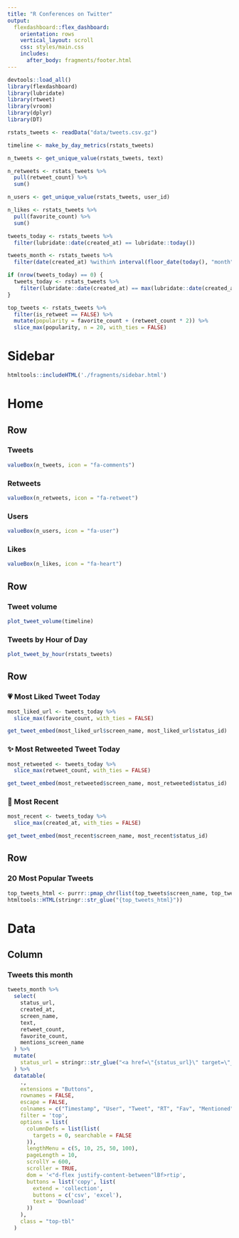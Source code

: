 ```yaml
---
title: "R Conferences on Twitter"
output: 
  flexdashboard::flex_dashboard:
    orientation: rows
    vertical_layout: scroll
    css: styles/main.css
    includes:
      after_body: fragments/footer.html
---
```


```r
devtools::load_all()
library(flexdashboard)
library(lubridate)
library(rtweet)
library(vroom)
library(dplyr)
library(DT)
```

```r
rstats_tweets <- readData("data/tweets.csv.gz")
```

```r
timeline <- make_by_day_metrics(rstats_tweets)

n_tweets <- get_unique_value(rstats_tweets, text)

n_retweets <- rstats_tweets %>%
  pull(retweet_count) %>%
  sum()

n_users <- get_unique_value(rstats_tweets, user_id)

n_likes <- rstats_tweets %>%
  pull(favorite_count) %>%
  sum()

tweets_today <- rstats_tweets %>%
  filter(lubridate::date(created_at) == lubridate::today())

tweets_month <- rstats_tweets %>%
  filter(date(created_at) %within% interval(floor_date(today(), "month"), today()))

if (nrow(tweets_today) == 0) {
  tweets_today <- rstats_tweets %>%
    filter(lubridate::date(created_at) == max(lubridate::date(created_at)))
}

top_tweets <- rstats_tweets %>%
  filter(is_retweet == FALSE) %>% 
  mutate(popularity = favorite_count + (retweet_count * 2)) %>% 
  slice_max(popularity, n = 20, with_ties = FALSE)
```

Sidebar {.sidebar}
==================

```r
htmltools::includeHTML('./fragments/sidebar.html')
```

Home {data-icon="ion-home"}
====

Row
-------------------------------------

### Tweets

```r
valueBox(n_tweets, icon = "fa-comments")
```

### Retweets

```r
valueBox(n_retweets, icon = "fa-retweet")
```

### Users

```r
valueBox(n_users, icon = "fa-user")
```

### Likes

```r
valueBox(n_likes, icon = "fa-heart")
```

Row {.tabset .tabset-fade}
-----------------------------------------------------------------------

### Tweet volume

```r
plot_tweet_volume(timeline)
```

### Tweets by Hour of Day

```r
plot_tweet_by_hour(rstats_tweets)
```

Row
-----------------------------------------------------------------------

### 💗 Most Liked Tweet Today {.tweet-box}

```r
most_liked_url <- tweets_today %>%
  slice_max(favorite_count, with_ties = FALSE)

get_tweet_embed(most_liked_url$screen_name, most_liked_url$status_id)
```

### ✨ Most Retweeted Tweet Today {.tweet-box}

```r
most_retweeted <- tweets_today %>%
  slice_max(retweet_count, with_ties = FALSE)

get_tweet_embed(most_retweeted$screen_name, most_retweeted$status_id)
```

### 🎉 Most Recent {.tweet-box}

```r
most_recent <- tweets_today %>%
  slice_max(created_at, with_ties = FALSE)

get_tweet_embed(most_recent$screen_name, most_recent$status_id)
```

Row
-----------------------------------------------------------------------

### 20 Most Popular Tweets {.tweet-wall}

```r
top_tweets_html <- purrr::pmap_chr(list(top_tweets$screen_name, top_tweets$status_id), get_tweet_embed)
htmltools::HTML(stringr::str_glue("{top_tweets_html}"))
```

Data {data-icon="ion-stats-bars" data-orientation=column}
==============

Column {data-height=1000}
----------------------------------------------------------

### Tweets this month {.datatable-container}

```r
tweets_month %>%
  select(
    status_url,
    created_at,
    screen_name,
    text,
    retweet_count,
    favorite_count,
    mentions_screen_name
  ) %>%
  mutate(
    status_url = stringr::str_glue("<a href=\"{status_url}\" target=\"_blank\">On Twitter</a>")
  ) %>%
  datatable(
    .,
    extensions = "Buttons",
    rownames = FALSE,
    escape = FALSE,
    colnames = c("Timestamp", "User", "Tweet", "RT", "Fav", "Mentioned"),
    filter = 'top',
    options = list(
      columnDefs = list(list(
        targets = 0, searchable = FALSE
      )),
      lengthMenu = c(5, 10, 25, 50, 100),
      pageLength = 10,
      scrollY = 600,
      scroller = TRUE,
      dom = '<"d-flex justify-content-between"lBf>rtip',
      buttons = list('copy', list(
        extend = 'collection',
        buttons = c('csv', 'excel'),
        text = 'Download'
      ))
    ),
    class = "top-tbl"
  )
```
